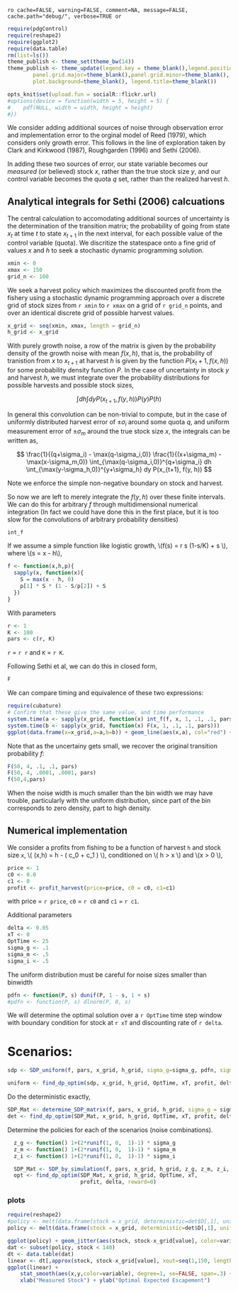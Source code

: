 `ro cache=FALSE, warning=FALSE, comment=NA, message=FALSE, cache.path="debug/", verbose=TRUE or`

``` r
require(pdgControl)
require(reshape2)
require(ggplot2)
require(data.table)
rm(list=ls())
theme_publish <- theme_set(theme_bw(14))
theme_publish <- theme_update(legend.key = theme_blank(),legend.position=c(.9,.1),
        panel.grid.major=theme_blank(),panel.grid.minor=theme_blank(),
        plot.background=theme_blank(), legend.title=theme_blank())
````

``` r
opts_knit$set(upload.fun = socialR::flickr.url)
#options(device = function(width = 5, height = 5) {
#    pdf(NULL, width = width, height = height)
#})
````

We consider adding additional sources of noise through observation error and implementation error to the orginal model of Reed (1979), which considers only growth error.  This follows in the line of exploration taken by Clark and Kirkwood (1987), Roughgarden (1996) and Sethi (2006). 

In adding these two sources of error, our state variable becomes our *measured* (or believed) stock $x$, rather than the true stock size $y$, and our control variable becomes the quota $q$ set, rather than the realized harvest $h$.  

## Analytical integrals for Sethi (2006) calcuations


The central calculation to accomodating additional sources of uncertainty is the determination of the transition matrix; the probability of going from state $x_t$ at time $t$ to state $x_{t+1}$ in the next interval, for each possible value of the control variable (quota).  We discritize the statespace onto a fine grid of values $x$ and $h$ to seek a stochastic dynamic programming solution.  


``` r
xmin <- 0
xmax <- 150
grid_n <- 100
````

We seek a harvest policy which maximizes the discounted profit from the fishery using a stochastic dynamic programming approach over a discrete grid of stock sizes from `r xmin` to `r xmax` on a grid of `r grid_n` points, and over an identical discrete grid of possible harvest values.  


``` r
x_grid <- seq(xmin, xmax, length = grid_n)  
h_grid <- x_grid  
````


With purely growth noise, a row of the matrix is given by the probability density of the growth noise with mean $f(x,h)$, that is, the probability of tranistion from $x$ to $x_{t+1}$ at harvest $h$ is given by the function $P(x_t+1, f(x,h))$ for some probability density function $P$.  In the case of uncertainty in stock $y$ and harvest $h$, we must integrate over the probability distributions for possible harvests and possible stock sizes,

<div> $$ \int dh \int dy P(x_{t+1}, f(y, h))P(y)P(h) $$</div>

In general this convolution can be non-trivial to compute, but in the case of uniformly distributed harvest error of $\pm \sigma_i$ around some quota $q$, and uniform measurement error of $\pm \sigma_m$ around the true stock size $x$, the integrals can be written as, 

<div> $$ \frac{1}{(q+\sigma_i) - \max(q-\sigma_i,0)} \frac{1}{(x+\sigma_m) - \max(x-\sigma_m,0)} \int_{\max(q-\sigma_i,0)}^{q+\sigma_i} dh \int_{\max(y-\sigma_h,0)}^{y+\sigma_h} dy P(x_{t+1}, f(y, h)) $$ </div>

Note we enforce the simple non-negative boundary on stock and harvest.  

So now we are left to merely integrate the $f(y,h)$ over these finite intervals.  We can do this for arbitrary $f$ through multidimensional numerical integration (In fact we could have done this in the first place, but it is too slow for the convolutions of arbitrary probability densities)

```r
int_f
```

If we assume a simple function like logistic growth, \\(f(s) = r s (1-s/K) + s \\), where \\(s = x - h\\),

``` r
f <- function(x,h,p){
  sapply(x, function(x){
    S = max(x - h, 0)
  	p[1] * S * (1 - S/p[2]) + S
  })
}
````

With parameters 

``` r
r <- 1
K <- 100
pars <- c(r, K)
````

`r` = `r r` and `K` = `r K`.


Following Sethi et al, we can do this in closed form, 

```r
F
```


We can compare timing and equivalence of these two expressions:

```r
require(cubature)
# Confirm that these give the same value, and time performance
system.time(a <- sapply(x_grid, function(x) int_f(f, x, 1, .1, .1, pars)))
system.time(b <- sapply(x_grid, function(x) F(x, 1, .1, .1, pars)))
ggplot(data.frame(x=x_grid,a=a,b=b)) + geom_line(aes(x,a), col="red") + geom_line(aes(x,b), lty=2)
```

Note that as the uncertainy gets small, we recover the original transition probability $f$:

```r
F(50, 4, .1, .1, pars)
F(50, 4, .0001, .0001, pars)
f(50,4,pars)
```

When the noise width is much smaller than the bin width we may have trouble, particularly with the uniform distribution, since part of the bin corresponds to zero density, part to high density.  


## Numerical implementation


We consider a profits from fishing to be a function of harvest `h` and stock size `x`,  \\( \Pi(x,h) = h - \left( c_0  + c_1 \frac{h}{x} \right) \frac{h}{x} \\), conditioned on \\( h > x \\) and \\(x > 0 \\),

``` r
price <- 1
c0 <- 0.0
c1 <- 0
profit <- profit_harvest(price=price, c0 = c0, c1=c1) 
````

with price = `r price`, `c0` = `r c0` and `c1` = `r c1`. 


Additional parameters

``` r
delta <- 0.05
xT <- 0
OptTime <- 25
sigma_g <- .1
sigma_m <- .5
sigma_i <- .5
````


The uniform distribution must be careful for noise sizes smaller than binwidth

```r
pdfn <- function(P, s) dunif(P, 1 - s, 1 + s)
#pdfn <- function(P, s) dlnorm(P, 0, s)
```

We will determine the optimal solution over a `r OptTime` time step window with boundary condition for stock at `r xT` and discounting rate of `r delta`.  

# Scenarios: 


```r
sdp <- SDP_uniform(f, pars, x_grid, h_grid, sigma_g=sigma_g, pdfn, sigma_m=sigma_m, sigma_i=sigma_i, F)
```

```r
uniform <- find_dp_optim(sdp, x_grid, h_grid, OptTime, xT, profit, delta, reward=0)
```

Do the deterministic exactly,

```r

SDP_Mat <- determine_SDP_matrix(f, pars, x_grid, h_grid, sigma_g = sigma_g, pdfn)
det <- find_dp_optim(SDP_Mat, x_grid, h_grid, OptTime, xT, profit, delta, reward=0)
````




Determine the policies for each of the scenarios (noise combinations).

```r
  z_g <- function() 1+(2*runif(1, 0,  1)-1) * sigma_g
  z_m <- function() 1+(2*runif(1, 0,  1)-1) * sigma_m
  z_i <- function() 1+(2*runif(1, 0,  1)-1) * sigma_i

  SDP_Mat <- SDP_by_simulation(f, pars, x_grid, h_grid, z_g, z_m, z_i, reps=2e4)
  opt <- find_dp_optim(SDP_Mat, x_grid, h_grid, OptTime, xT, 
                       profit, delta, reward=0)
```

### plots



``` r
require(reshape2)
#policy <- melt(data.frame(stock = x_grid, deterministic=det$D[,1], uniform = uniform$D[,1], mc=opt$D[,1]), id = "stock")
policy <- melt(data.frame(stock = x_grid, deterministic=det$D[,1], uniform = uniform$D[,1]), id = "stock")

ggplot(policy) + geom_jitter(aes(stock, stock-x_grid[value], color=variable), shape="+")
dat <- subset(policy, stock < 140)
dt <- data.table(dat)
linear <- dt[,approx(stock, stock-x_grid[value], xout=seq(1,150, length=15)), by=variable]
ggplot(linear) + 
	stat_smooth(aes(x,y,color=variable), degree=1, se=FALSE, span=.3) + 
	xlab("Measured Stock") + ylab("Optimal Expected Escapement")
```

